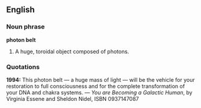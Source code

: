 ==English==

===Noun phrase===
'''photon belt'''

# A huge, toroidal object composed of photons.

===Quotations===
'''1994:''' This photon belt &mdash; a huge mass of light &mdash; will be the vehicle for your restoration to full consciousness and for the complete transformation of your DNA and chakra systems.  &mdash; ''You are Becoming a Galactic Human'', by Virginia Essene and Sheldon Nidel, ISBN 0937147087
{{Rfd}}